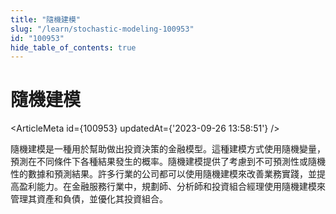 ```yaml
---
title: "隨機建模"
slug: "/learn/stochastic-modeling-100953"
id: "100953"
hide_table_of_contents: true
---
```



# 隨機建模

<ArticleMeta id={100953} updatedAt={'2023-09-26 13:58:51'} />
<div className='border-solid border-b border-t-0 my-4 border-[var(--ifm-color-gray-300)]' />

隨機建模是一種用於幫助做出投資決策的金融模型。這種建模方式使用隨機變量，預測在不同條件下各種結果發生的概率。隨機建模提供了考慮到不可預測性或隨機性的數據和預測結果。許多行業的公司都可以使用隨機建模來改善業務實踐，並提高盈利能力。在金融服務行業中，規劃師、分析師和投資組合經理使用隨機建模來管理其資產和負債，並優化其投資組合。
